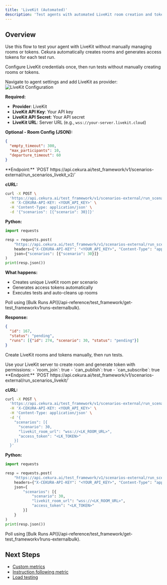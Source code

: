 ```yaml
---
title: 'LiveKit (Automated)'
description: 'Test agents with automated LiveKit room creation and token generation'
---
```


## Overview

Use this flow to test your agent with LiveKit without manually managing rooms or tokens. Cekura automatically creates rooms and generates access tokens for each test run.

<Tabs>
<Tab title="No-code">

Configure LiveKit credentials once, then run tests without manually creating rooms or tokens.

<Steps>
<Step title="Configure LiveKit credentials">
Navigate to agent settings and add LiveKit as provider:

<img src="/images/livekit-v2-config.png" alt="LiveKit Configuration" />

**Required:**
- **Provider**: LiveKit
- **LiveKit API Key**: Your API key
- **LiveKit API Secret**: Your API secret
- **LiveKit URL**: Server URL (e.g., `wss://your-server.livekit.cloud`)

**Optional - Room Config (JSON):**
```json
{
  "empty_timeout": 300,
  "max_participants": 10,
  "departure_timeout": 60
}
```
</Step>

<Step title="Run scenarios">
**Endpoint:** `POST https://api.cekura.ai/test_framework/v1/scenarios-external/run_scenarios_livekit_v2/`

**cURL:**
```bash
curl -X POST \
  'https://api.cekura.ai/test_framework/v1/scenarios-external/run_scenarios_livekit_v2/' \
  -H 'X-CEKURA-API-KEY: <YOUR_API_KEY>' \
  -H 'Content-Type: application/json' \
  -d '{"scenarios": [{"scenario": 30}]}'
```

**Python:**
```python
import requests

resp = requests.post(
    "https://api.cekura.ai/test_framework/v1/scenarios-external/run_scenarios_livekit_v2/",
    headers={"X-CEKURA-API-KEY": "<YOUR_API_KEY>", "Content-Type": "application/json"},
    json={"scenarios": [{"scenario": 30}]}
)
print(resp.json())
```

**What happens:**
- Creates unique LiveKit room per scenario
- Generates access tokens automatically
- Executes tests and auto-cleans up rooms
</Step>

<Step title="Monitor results">
Poll using [Bulk Runs API](/api-reference/test_framework/get-test_frameworkv1runs-externalbulk).

**Response:**
```json
{
  "id": 167,
  "status": "pending",
  "runs": [{"id": 274, "scenario": 30, "status": "pending"}]
}
```
</Step>
</Steps>

</Tab>

<Tab title="With code">

Create LiveKit rooms and tokens manually, then run tests.

<Steps>
<Step title="Create room and token">
Use your LiveKit server to create room and generate token with permissions:
- `room_join`: true
- `can_publish`: true
- `can_subscribe`: true
</Step>

<Step title="Run scenarios">
**Endpoint:** `POST https://api.cekura.ai/test_framework/v1/scenarios-external/run_scenarios_livekit/`

**cURL:**
```bash
curl -X POST \
  'https://api.cekura.ai/test_framework/v1/scenarios-external/run_scenarios_livekit/' \
  -H 'X-CEKURA-API-KEY: <YOUR_API_KEY>' \
  -H 'Content-Type: application/json' \
  -d '{
    "scenarios": [{
      "scenario": 30,
      "livekit_room_url": "wss://<LK_ROOM_URL>",
      "access_token": "<LK_TOKEN>"
    }]
  }'
```

**Python:**
```python
import requests

resp = requests.post(
    "https://api.cekura.ai/test_framework/v1/scenarios-external/run_scenarios_livekit/",
    headers={"X-CEKURA-API-KEY": "<YOUR_API_KEY>", "Content-Type": "application/json"},
    json={
        "scenarios": [{
            "scenario": 30,
            "livekit_room_url": "wss://<LK_ROOM_URL>",
            "access_token": "<LK_TOKEN>"
        }]
    }
)
print(resp.json())
```
</Step>

<Step title="Monitor results">
Poll using [Bulk Runs API](/api-reference/test_framework/get-test_frameworkv1runs-externalbulk).
</Step>
</Steps>

</Tab>
</Tabs>

## Next Steps

- [Custom metrics](/documentation/key-concepts/metrics/custom-metrics)
- [Instruction following metric](/documentation/key-concepts/metrics/instruction-following-metric)
- [Load testing](/documentation/guides/testing-agents/load-testing)
